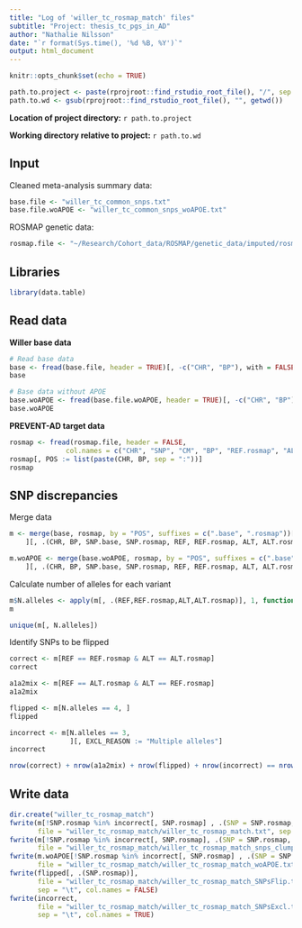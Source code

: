 ```yaml
---
title: "Log of 'willer_tc_rosmap_match' files" 
subtitle: "Project: thesis_tc_pgs_in_AD"
author: "Nathalie Nilsson"
date: "`r format(Sys.time(), '%d %B, %Y')`"
output: html_document
---
```


```r
knitr::opts_chunk$set(echo = TRUE)
```

```r
path.to.project <- paste(rprojroot::find_rstudio_root_file(), "/", sep = "")
path.to.wd <- gsub(rprojroot::find_rstudio_root_file(), "", getwd())
```
**Location of project directory:** `r path.to.project`

**Working directory relative to project:** `r path.to.wd`

## Input
Cleaned meta-analysis summary data:
```r
base.file <- "willer_tc_common_snps.txt"
base.file.woAPOE <- "willer_tc_common_snps_woAPOE.txt"
```

ROSMAP genetic data:
```r
rosmap.file <- "~/Research/Cohort_data/ROSMAP/genetic_data/imputed/rosmap_imp_eur.bim"
```

## Libraries
```r
library(data.table)
```

## Read data
**Willer base data**
```r
# Read base data
base <- fread(base.file, header = TRUE)[, -c("CHR", "BP"), with = FALSE]
base
```

```r
# Base data without APOE
base.woAPOE <- fread(base.file.woAPOE, header = TRUE)[, -c("CHR", "BP"), with = FALSE]
base.woAPOE
```

**PREVENT-AD target data**
```r
rosmap <- fread(rosmap.file, header = FALSE, 
              col.names = c("CHR", "SNP", "CM", "BP", "REF.rosmap", "ALT.rosmap"))
rosmap[, POS := list(paste(CHR, BP, sep = ":"))]
rosmap
```

## SNP discrepancies
Merge data
```r
m <- merge(base, rosmap, by = "POS", suffixes = c(".base", ".rosmap"))[
    ][, .(CHR, BP, SNP.base, SNP.rosmap, REF, REF.rosmap, ALT, ALT.rosmap, BETA, P)]

m.woAPOE <- merge(base.woAPOE, rosmap, by = "POS", suffixes = c(".base", ".rosmap"))[
    ][, .(CHR, BP, SNP.base, SNP.rosmap, REF, REF.rosmap, ALT, ALT.rosmap, BETA, P)]
```

Calculate number of alleles for each variant
```r
m$N.alleles <- apply(m[, .(REF,REF.rosmap,ALT,ALT.rosmap)], 1, function(x) length(unique(x)))
m

unique(m[, N.alleles])
```

Identify SNPs to be flipped
```r
correct <- m[REF == REF.rosmap & ALT == ALT.rosmap]
correct

a1a2mix <- m[REF == ALT.rosmap & ALT == REF.rosmap]
a1a2mix

flipped <- m[N.alleles == 4, ]
flipped

incorrect <- m[N.alleles == 3, 
               ][, EXCL_REASON := "Multiple alleles"]
incorrect

nrow(correct) + nrow(a1a2mix) + nrow(flipped) + nrow(incorrect) == nrow(m)
```

## Write data
```r
dir.create("willer_tc_rosmap_match")
fwrite(m[!SNP.rosmap %in% incorrect[, SNP.rosmap] , .(SNP = SNP.rosmap, REF, P, BETA, ALT)], 
       file = "willer_tc_rosmap_match/willer_tc_rosmap_match.txt", sep = "\t")
fwrite(m[!SNP.rosmap %in% incorrect[, SNP.rosmap], .(SNP = SNP.rosmap, P)], 
       file = "willer_tc_rosmap_match/willer_tc_rosmap_match_snps_clump.txt", sep = "\t")
fwrite(m.woAPOE[!SNP.rosmap %in% incorrect[, SNP.rosmap] , .(SNP = SNP.rosmap, REF, P, BETA, ALT)], 
       file = "willer_tc_rosmap_match/willer_tc_rosmap_match_woAPOE.txt", sep = "\t")
fwrite(flipped[, .(SNP.rosmap)], 
       file = "willer_tc_rosmap_match/willer_tc_rosmap_match_SNPsFlip.txt", 
       sep = "\t", col.names = FALSE)
fwrite(incorrect, 
       file = "willer_tc_rosmap_match/willer_tc_rosmap_match_SNPsExcl.txt", 
       sep = "\t", col.names = TRUE)
```